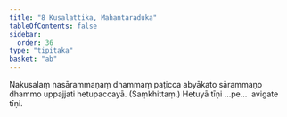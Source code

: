 ```yaml
---
title: "8 Kusalattika, Mahantaraduka"
tableOfContents: false
sidebar:
  order: 36
type: "tipitaka"
basket: "ab"
---
```



<DynamicBreadcrumb />

<Division number="28">

<Paragraph number="65">
Nakusalaṃ nasārammaṇaṃ dhammaṃ paṭicca abyākato sārammaṇo dhammo uppajjati hetupaccayā. (Saṃkhittaṃ.)
</Paragraph>

<Paragraph number="66">
Hetuyā tīṇi …pe…  avigate tīṇi.
</Paragraph>
</Division>